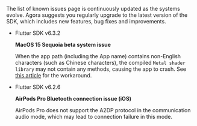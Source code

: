 <PlatformWrapper platform="flutter">

The list of known issues page is continuously updated as the systems evolve. Agora suggests you regularly upgrade to the latest version of the SDK, which includes new features, bug fixes and improvements.

- Flutter SDK v6.3.2

    **MacOS 15 Sequoia beta system issue**

    When the app path (including the App name) contains non-English characters (such as Chinese characters), the compiled `Metal shader library` may not contain any methods, causing the app to crash. See [this article](../../help/other-issues/macos_15_beta) for the workaround.


- Flutter SDK v6.2.6

    **AirPods Pro Bluetooth connection issue (iOS)**

    AirPods Pro does not support the A2DP protocol in the communication audio mode, which may lead to connection failure in this mode.

</PlatformWrapper>

